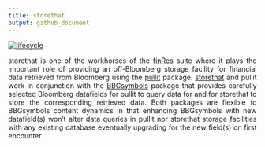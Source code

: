 ---
title: storethat
output: github_document
---
<style> body {text-align: justify} </style>
[![lifecycle](https://img.shields.io/badge/lifecycle-experimental-orange.svg)](https://www.tidyverse.org/lifecycle/#experimental)


storethat is one of the workhorses of the [finRes](https://bautheac.github.io/finRes/) suite where it plays the important role of providing an off-Bloomberg storage facility for financial data retrieved from Bloomberg using the [pullit](https://bautheac.github.io/pullit/) package. [storethat](https://bautheac.github.io/storethat/) and pullit work in conjunction with the [BBGsymbols](https://bautheac.github.io/BBGsymbols/) package that provides carefully selected Bloomberg datafields for pullit to query data for and for storethat to store the corresponding retrieved data. Both packages are flexible to BBGsymbols content dynamics in that enhancing BBGsymbols with new datafield(s) won't alter data queries in pullit nor storethat storage facilities with any existing database eventually upgrading for the new field(s) on first encounter.

